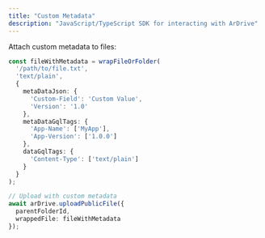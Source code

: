 ```yaml
---
title: "Custom Metadata"
description: "JavaScript/TypeScript SDK for interacting with ArDrive"
---
```


Attach custom metadata to files:

```typescript
const fileWithMetadata = wrapFileOrFolder(
  '/path/to/file.txt',
  'text/plain',
  {
    metaDataJson: { 
      'Custom-Field': 'Custom Value',
      'Version': '1.0'
    },
    metaDataGqlTags: {
      'App-Name': ['MyApp'],
      'App-Version': ['1.0.0']
    },
    dataGqlTags: {
      'Content-Type': ['text/plain']
    }
  }
);

// Upload with custom metadata
await arDrive.uploadPublicFile({
  parentFolderId,
  wrappedFile: fileWithMetadata
});
```